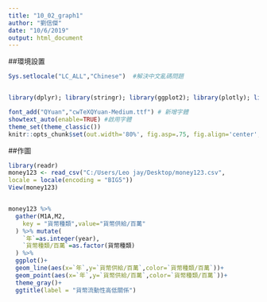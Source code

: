```yaml
---
title: "10_02_graph1"
author: "劉信傑"
date: "10/6/2019"
output: html_document
---
```


##環境設置
```r
Sys.setlocale("LC_ALL","Chinese")  #解決中文亂碼問題


library(dplyr); library(stringr); library(ggplot2); library(plotly); library(lubridate); library(readr); library(tidyr); library(showtext); 

font_add("QYuan","cwTeXQYuan-Medium.ttf") # 新增字體
showtext_auto(enable=TRUE) #啟用字體
theme_set(theme_classic())
knitr::opts_chunk$set(out.width='80%', fig.asp=.75, fig.align='center', fig.showtext=T)

```

##作圖
```r
library(readr)
money123 <- read_csv("C:/Users/Leo jay/Desktop/money123.csv",
locale = locale(encoding = "BIG5"))
View(money123)


money123 %>% 
  gather(M1A,M2,
    key = "貨幣種類",value="貨幣供給/百萬"
  ) %>% mutate(
    `年`=as.integer(year),
    `貨幣種類/百萬`=as.factor(貨幣種類)
  ) %>% 
  ggplot()+ 
  geom_line(aes(x=`年`,y=`貨幣供給/百萬`,color=`貨幣種類/百萬`))+
  geom_point(aes(x=`年`,y=`貨幣供給/百萬`,color=`貨幣種類/百萬`))+
  theme_gray()+
  ggtitle(label = "貨幣流動性高低關係")



```




